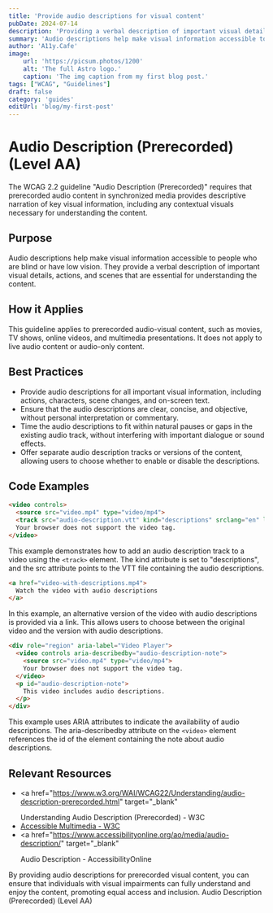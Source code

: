 ```yaml
---
title: 'Provide audio descriptions for visual content'
pubDate: 2024-07-14
description: 'Providing a verbal description of important visual details, actions, and scenes that are essential for understanding the content.'
summary: 'Audio descriptions help make visual information accessible to people who are blind or have low vision. They provide a verbal description of important visual details, actions, and scenes that are essential for understanding the content.'
author: 'A11y.Cafe'
image:
    url: 'https://picsum.photos/1200'
    alt: 'The full Astro logo.'
    caption: 'The img caption from my first blog post.'
tags: ["WCAG", "Guidelines"]
draft: false
category: 'guides'
editUrl: 'blog/my-first-post'
---
```



# Audio Description (Prerecorded) (Level AA)

The WCAG 2.2 guideline "Audio Description (Prerecorded)" requires that
prerecorded audio content in synchronized media provides descriptive narration
of key visual information, including any contextual visuals necessary for
understanding the content.

## Purpose

Audio descriptions help make visual information accessible to people who are
blind or have low vision. They provide a verbal description of important visual
details, actions, and scenes that are essential for understanding the content.

## How it Applies

This guideline applies to prerecorded audio-visual content, such as movies, TV
shows, online videos, and multimedia presentations. It does not apply to live
audio content or audio-only content.

## Best Practices

- Provide audio descriptions for all important visual information, including
  actions, characters, scene changes, and on-screen text.
- Ensure that the audio descriptions are clear, concise, and objective, without
  personal interpretation or commentary.
- Time the audio descriptions to fit within natural pauses or gaps in the
  existing audio track, without interfering with important dialogue or sound
  effects.
- Offer separate audio description tracks or versions of the content, allowing
  users to choose whether to enable or disable the descriptions.

## Code Examples

```html
<video controls>
  <source src="video.mp4" type="video/mp4">
  <track src="audio-description.vtt" kind="descriptions" srclang="en" label="English Audio Description">
  Your browser does not support the video tag.
</video>

```

This example demonstrates how to add an audio description track to a video using the `<track>` element. The kind attribute is set to "descriptions", and the src attribute points to the VTT file containing the audio descriptions.

```html
<a href="video-with-descriptions.mp4">
  Watch the video with audio descriptions
</a>

```

In this example, an alternative version of the video with audio descriptions is provided via a link. This allows users to choose between the original video and the version with audio descriptions.


```html
<div role="region" aria-label="Video Player">
  <video controls aria-describedby="audio-description-note">
    <source src="video.mp4" type="video/mp4">
    Your browser does not support the video tag.
  </video>
  <p id="audio-description-note">
    This video includes audio descriptions.
  </p>
</div>

```

This example uses ARIA attributes to indicate the availability of audio descriptions. The aria-describedby attribute on the `<video>` element references the id of the element containing the note about audio descriptions.


## Relevant Resources

- <a
    href="https://www.w3.org/WAI/WCAG22/Understanding/audio-description-prerecorded.html"
    target="_blank"
  >
    Understanding Audio Description (Prerecorded) - W3C
  </a>
- <a href="https://www.w3.org/WAI/media/av/" target="_blank">
    Accessible Multimedia - W3C
  </a>
- <a
    href="https://www.accessibilityonline.org/ao/media/audio-description/"
    target="_blank"
  >
    Audio Description - AccessibilityOnline
  </a>

By providing audio descriptions for prerecorded visual content, you can ensure
that individuals with visual impairments can fully understand and enjoy the
content, promoting equal access and inclusion. Audio Description (Prerecorded)
(Level AA)
